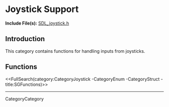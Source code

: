 <!-- #master-page:CategoryTemplate -->
<!-- #master-date:Unknown-Date -->
<!-- format wiki -->
<!-- language en -->

= Joystick Support =

'''Include File(s):''' [http://hg.libsdl.org/SDL/file/default/include/SDL_joystick.h SDL_joystick.h]


== Introduction ==

This category contains functions for handling inputs from joysticks.

<!-- #Remove this line and the ## below to use this markup if it becomes relevant to this category -->
<!-- #== Enumerations == -->
<!-- #<<FullSearchCached(category:CategoryEnum CategoryJoystick -title:SGEnumerations)>> -->

<!-- #== Structures == -->
<!-- #<<FullSearchCached(category:CategoryStruct CategoryJoystick -title:SGStructures)>> -->

== Functions ==
<<FullSearch(category:CategoryJoystick -CategoryEnum -CategoryStruct -title:SGFunctions)>>

----
CategoryCategory
